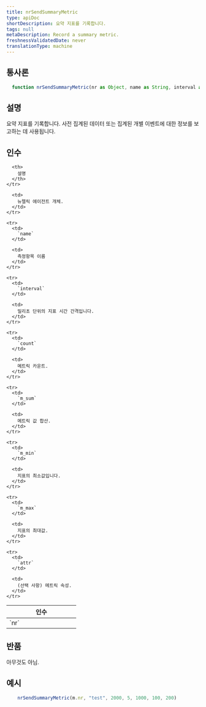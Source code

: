 ```yaml
---
title: nrSendSummaryMetric
type: apiDoc
shortDescription: 요약 지표를 기록합니다.
tags: null
metaDescription: Record a summary metric.
freshnessValidatedDate: never
translationType: machine
---
```


## 통사론

```js
  function nrSendSummaryMetric(nr as Object, name as String, interval as Integer, counter as dynamic, m_sum as dynamic, m_min as dynamic, m_max as dynamic, attr = invalid as Object) as Void
```

## 설명

요약 지표를 기록합니다. 사전 집계된 데이터 또는 집계된 개별 이벤트에 대한 정보를 보고하는 데 사용됩니다.

## 인수

<table>
  <thead>
    <tr>
      <th width="25%">
        인수
      </th>

      <th>
        설명
      </th>
    </tr>
  </thead>

  <tbody>
    <tr>
      <td>
        `nr`
      </td>

      <td>
        뉴렐릭 에이전트 개체.
      </td>
    </tr>

    <tr>
      <td>
        `name`
      </td>

      <td>
        측정항목 이름
      </td>
    </tr>

    <tr>
      <td>
        `interval`
      </td>

      <td>
        밀리초 단위의 지표 시간 간격입니다.
      </td>
    </tr>

    <tr>
      <td>
        `count`
      </td>

      <td>
        메트릭 카운트.
      </td>
    </tr>

    <tr>
      <td>
        `m_sum`
      </td>

      <td>
        메트릭 값 합산.
      </td>
    </tr>

    <tr>
      <td>
        `m_min`
      </td>

      <td>
        지표의 최소값입니다.
      </td>
    </tr>

    <tr>
      <td>
        `m_max`
      </td>

      <td>
        지표의 최대값.
      </td>
    </tr>

    <tr>
      <td>
        `attr`
      </td>

      <td>
        (선택 사항) 메트릭 속성.
      </td>
    </tr>
  </tbody>
</table>

## 반품

아무것도 아님.

## 예시

```js
  	nrSendSummaryMetric(m.nr, "test", 2000, 5, 1000, 100, 200)
```